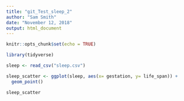 ```yaml
---
title: "git_Test_sleep_2"
author: "Sam Smith"
date: "November 12, 2018"
output: html_document
---
```


```r
knitr::opts_chunk$set(echo = TRUE)
```

```r

library(tidyverse)

sleep <- read_csv("sleep.csv")
```

```r

sleep_scatter <- ggplot(sleep, aes(x= gestation, y= life_span)) +
  geom_point()

sleep_scatter


```


